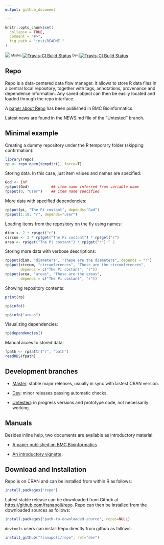 ```yaml
---
output: github_document

---
```


<!-- README.md is generated from README.Rmd. Please edit that file -->

```r
knitr::opts_chunk$set(
  collapse = TRUE,
  comment = "#>",
  fig.path = "inst/README-"
)
```
[![](http://www.r-pkg.org/badges/version/repo)](https://cran.r-project.org/package=repo) <sup><sub>Master: </sub></sup>[![Travis-CI Build Status](https://travis-ci.org/franapoli/repo.svg?branch=master)](https://travis-ci.org/franapoli/repo) <sup><sub>Dev: </sub></sup>[![Travis-CI Build Status](https://travis-ci.org/franapoli/repo.svg?branch=dev)](https://travis-ci.org/franapoli/repo)


## Repo

Repo is a data-centered data flow manager. It allows to store R data
files in a central local repository, together with tags, annotations,
provenance and dependence information. Any saved object can then be
easily located and loaded through the repo interface.

A [paper about Repo](http://rdcu.be/pklt) has been published in BMC
Bioinformatics.

Latest news are found in the NEWS.md file of the "Untested" branch.


## Minimal example

Creating a dummy repository under the R temporary folder (skipping
confirmation):

```r
library(repo)
rp <- repo_open(tempdir(), force=T)
```

Storing data. In this case, just item values and names are specified:

```r
God <- Inf
rp$put(God)          ## item name inferred from variable name
rp$put(0, "user")    ## item name specified
```

More data with specified dependencies:

```r
rp$put(pi, "The Pi costant", depends="God")
rp$put(1:10, "r", depends="user")
```

Loading items from the repository on the fly using names:

```r
diam <- 2 * rp$get("r")
circum <- 2 * rp$get("The Pi costant") * rp$get("r")
area <- rp$get("The Pi costant") * rp$get("r") ^ 2
```

Storing more data with verbose descriptions:

```r
rp$put(diam, "diameters", "These are the diameters", depends = "r")
rp$put(circum, "circumferences", "These are the circumferences",
       depends = c("The Pi costant", "r"))
rp$put(area, "areas", "These are the areas",
       depends = c("The Pi costant", "r"))
```

Showing repository contents:

```r
print(rp)
```
```r
rp$info()
```
```r
rp$info("areas")
```

Visualizing dependencies:

```r
rp$dependencies()
```

Manual acces to stored data:

```r
fpath <- rp$attr("r", "path")
readRDS(fpath)
```

## Development branches

+ [Master](https://github.com/franapoli/repo/tree/master): stable major
releases, usually in sync with lastest CRAN version.

+ [Dev](https://github.com/franapoli/repo/tree/dev): minor releases
passing automatic checks.

+ [Untested](https://github.com/franapoli/repo/tree/untested): in
progress versions and prototype code, not necessarily working.


## Manuals

Besides inline help, two documents are available as introductory
material:

+ [A paper published on BMC Bioinformatics](http://rdcu.be/pklt)

+ [An introductory
vignette](https://rawgit.com/franapoli/repo/gh-pages/index.html).


## Download and Installation

Repo is on CRAN and can be installed from within R as follows:

```r
install.packages("repo")
```
    
Latest stable release can be downloaded from Github at
[https://github.com/franapoli/repo](https://www.github.com/franapoli/repo/).
Repo can then be installed from the downloaded sources as follows:

```r
install.packages("path-to-downloaded-source", repos=NULL)
```

`devtools` users can install Repo directly from github as follows:

```r
install_github("franapoli/repo", ref="dev")
```

